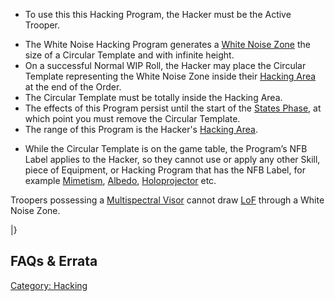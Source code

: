 {{section-hacking}}


{{n4only}}
{{n4list}}
{{skillbox |green| WHITE NOISE | SHORT SKILL }}
{{skill-label | NFB }}
{{requirements}}
* To use this this Hacking Program, the Hacker must be the Active Trooper.
{{effects}}
* The White Noise Hacking Program generates a [[White Noise Zone]] the size of a Circular Template and with infinite height.
* On a successful Normal WIP Roll, the Hacker may place the Circular Template representing the White Noise Zone inside their [[Hacking Area]] at the end of the Order. {{seefaq | The position must be chosen when declaring White Noise.}}
* The Circular Template must be totally inside the Hacking Area.
* The effects of this Program persist until the start of the [[States Phase]], at which point you must remove the Circular Template.
* The range of this Program is the Hacker's [[Hacking Area]].
{{update | PDF 2.1, July 2023}}
* {{erratahighlight}}While the Circular Template is on the game table, the Program’s NFB Label applies to the Hacker, so they cannot use or apply any other Skill, piece of Equipment, or Hacking Program that has the NFB Label, for example [[Mimetism]], [[Albedo]], [[Holoprojector]] etc.{{erratahighlight-end}}
{{update-end}}


{{Important-start}}
Troopers possessing a [[Multispectral Visor]] cannot draw [[LoF]] through a White Noise Zone.
{{important-end}}


{{n4-hacking-header}}
{{hackingrow | [[White Noise]] | -- | -- | -- | 1 | -- | Short Skill | [[NFB]], [[Reflective]]: Circular Template blocking LoF for [[Multispectral Visor]]s. }}
|}


== FAQs & Errata ==

{{faqbox |
type = faq |
title = N4 FAQ |
version = 1.0, Jan 2021 |
q = Q: Do you need to specify all details of a Skill when declaring it? For example where the target is for a BS Attack, or where the template is being placed for White Noise? |
a = A: Yes, with the exception of the target’s position, which is chosen in the Resolution step, before measuring Ranges. If the order of declaration is important, the active player chooses who declares first. |
related = [[BS Attack]], [[Trooper Activation]], [[White Noise]] }}


{{n4end}}




[[Category: Hacking]]